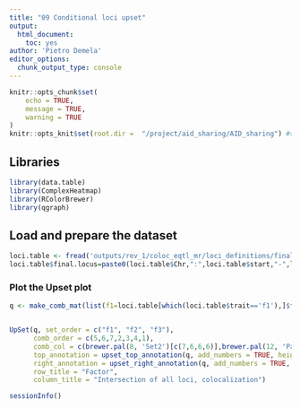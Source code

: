 ```yaml
---
title: "09 Conditional loci upset"
output: 
  html_document: 
    toc: yes
author: 'Pietro Demela'
editor_options: 
  chunk_output_type: console
---
```


```r
knitr::opts_chunk$set(
	echo = TRUE,
	message = TRUE,
	warning = TRUE
)
knitr::opts_knit$set(root.dir =  "/project/aid_sharing/AID_sharing") #set up the project directory
```

## Libraries

```r
library(data.table)
library(ComplexHeatmap)
library(RColorBrewer)
library(qgraph)
```

## Load and prepare the dataset 

```r
loci.table <- fread('outputs/rev_1/coloc_eqtl_mr/loci_definitions/final_locus_table.tsv', data.table = F) #take the original factor loci list
loci.table$final.locus=paste0(loci.table$Chr,":",loci.table$start,"-",loci.table$end,"_",loci.table$sub_locus)
```

### Plot the Upset plot
```r
q <- make_comb_mat(list(f1=loci.table[which(loci.table$trait=='f1'),]$final.locus, f2=loci.table[which(loci.table$trait=='f2'),]$final.locus, f3=loci.table[which(loci.table$trait=='f3'),]$final.locus), mode = 'distinct')


UpSet(q, set_order = c("f1", "f2", "f3"), 
      comb_order = c(5,6,7,2,3,4,1),
      comb_col = c(brewer.pal(8, 'Set2')[c(7,6,6,6)],brewer.pal(12, 'Paired')[c(2,4,6)]),
      top_annotation = upset_top_annotation(q, add_numbers = TRUE, height = unit(6, "cm")),
      right_annotation = upset_right_annotation(q, add_numbers = TRUE, width = unit(5,'cm'),gp = gpar(fill = brewer.pal(5, 'Greys')[1])  ),
      row_title = "Factor", 
      column_title = "Intersection of all loci, colocalization")

```

```r
sessionInfo()
```

